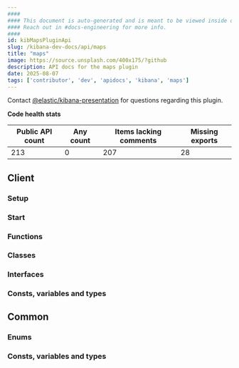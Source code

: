 ```yaml
---
####
#### This document is auto-generated and is meant to be viewed inside our experimental, new docs system.
#### Reach out in #docs-engineering for more info.
####
id: kibMapsPluginApi
slug: /kibana-dev-docs/api/maps
title: "maps"
image: https://source.unsplash.com/400x175/?github
description: API docs for the maps plugin
date: 2025-08-07
tags: ['contributor', 'dev', 'apidocs', 'kibana', 'maps']
---
```




Contact [@elastic/kibana-presentation](https://github.com/orgs/elastic/teams/kibana-presentation) for questions regarding this plugin.

**Code health stats**

| Public API count  | Any count | Items lacking comments | Missing exports |
|-------------------|-----------|------------------------|-----------------|
| 213 | 0 | 207 | 28 |

## Client

### Setup
<DocDefinitionList data={[mapsObj.client.setup]}/>

### Start
<DocDefinitionList data={[mapsObj.client.start]}/>

### Functions
<DocDefinitionList data={mapsObj.client.functions}/>

### Classes
<DocDefinitionList data={mapsObj.client.classes}/>

### Interfaces
<DocDefinitionList data={mapsObj.client.interfaces}/>

### Consts, variables and types
<DocDefinitionList data={mapsObj.client.misc}/>

## Common

### Enums
<DocDefinitionList data={mapsObj.common.enums}/>

### Consts, variables and types
<DocDefinitionList data={mapsObj.common.misc}/>

